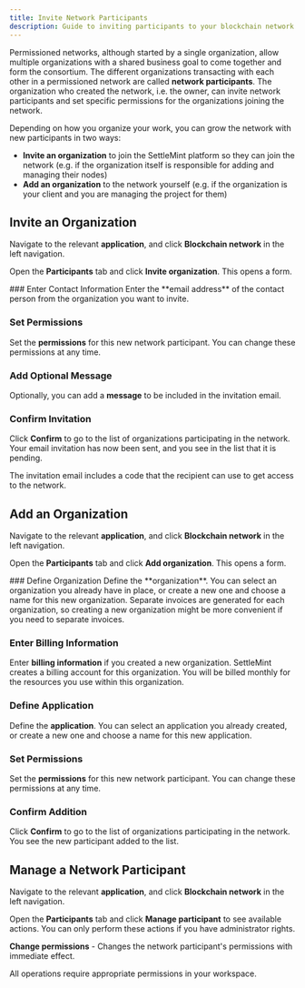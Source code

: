 ```yaml
---
title: Invite Network Participants
description: Guide to inviting participants to your blockchain network
---
```



Permissioned networks, although started by a single organization, allow multiple
organizations with a shared business goal to come together and form the
consortium. The different organizations transacting with each other in a
permissioned network are called **network participants**. The organization who
created the network, i.e. the owner, can invite network participants and set
specific permissions for the organizations joining the network.

Depending on how you organize your work, you can grow the network with new
participants in two ways:

- **Invite an organization** to join the SettleMint platform so they can join
  the network (e.g. if the organization itself is responsible for adding and
  managing their nodes)
- **Add an organization** to the network yourself (e.g. if the organization is
  your client and you are managing the project for them)

## Invite an Organization

Navigate to the relevant **application**, and click **Blockchain network** in
the left navigation.

Open the **Participants** tab and click **Invite organization**. This opens a
form.

<Steps>
### Enter Contact Information
Enter the **email address** of the contact person from the organization you want to invite.

### Set Permissions

Set the **permissions** for this new network participant. You can change these
permissions at any time.

### Add Optional Message

Optionally, you can add a **message** to be included in the invitation email.

### Confirm Invitation

Click **Confirm** to go to the list of organizations participating in the
network. Your email invitation has now been sent, and you see in the list that
it is pending.

</Steps>

The invitation email includes a code that the recipient can use to get access to
the network.

## Add an Organization

Navigate to the relevant **application**, and click **Blockchain network** in
the left navigation.

Open the **Participants** tab and click **Add organization**. This opens a form.

<Steps>
### Define Organization
Define the **organization**. You can select an organization you already have in place, or create a new one and choose a name for this new organization. Separate invoices are generated for each organization, so creating a new organization might be more convenient if you need to separate invoices.

### Enter Billing Information

Enter **billing information** if you created a new organization. SettleMint
creates a billing account for this organization. You will be billed monthly for
the resources you use within this organization.

### Define Application

Define the **application**. You can select an application you already created,
or create a new one and choose a name for this new application.

### Set Permissions

Set the **permissions** for this new network participant. You can change these
permissions at any time.

### Confirm Addition

Click **Confirm** to go to the list of organizations participating in the
network. You see the new participant added to the list.

</Steps>

## Manage a Network Participant

Navigate to the relevant **application**, and click **Blockchain network** in
the left navigation.

Open the **Participants** tab and click **Manage participant** to see available
actions. You can only perform these actions if you have administrator rights.

**Change permissions** - Changes the network participant's permissions with
immediate effect.

<Callout type="info">
  All operations require appropriate permissions in your workspace.
</Callout>
